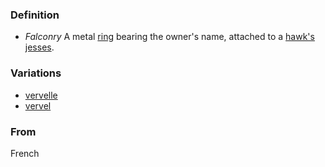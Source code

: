 {{en-noun}}

===Definition===
* ''Falconry'' A metal [[ring]] bearing the owner's name, attached to a [[hawk|hawk's]] [[jess|jesses]].

===Variations===
* [[vervelle]]
* [[vervel]]

===From===
French